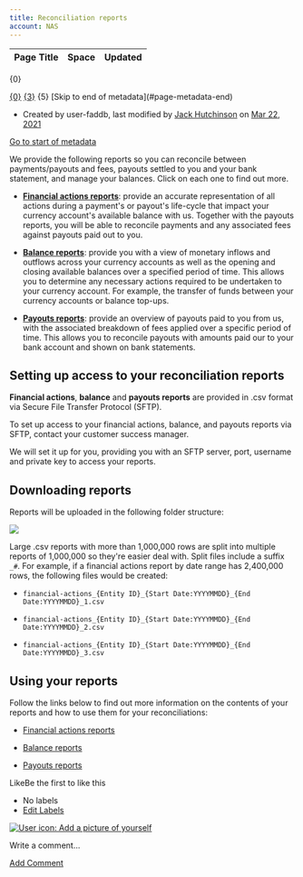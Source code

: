 ```yaml
---
title: Reconciliation reports
account: NAS
---
```


<table class="aui"> <thead> <tr class="header"> <th class="search-result-title">Page Title</th> <th class="search-result-space">Space</th> <th class="search-result-date">Updated</th> </tr> </thead> </table> <p class="search-result-count">{0}</p> <tr class="search-result"> <td class="search-result-title"><a href="{1}" class="content-type-{2}"><span>{0}</span></a></td> <td class="search-result-space"><a class="space" href="/display/{4}/" title="{3}">{3}</a></td> <td class="search-result-date"><span class="date" title="{6}">{5}</span></td> </tr> [Skip to end of metadata](#page-metadata-end)

*   Created by user-faddb, last modified by [Jack Hutchinson](    /display/~jack.hutchinson
    ) on [Mar 22, 2021](/pages/diffpagesbyversion.action?pageId=8488097&selectedPageVersions=3&selectedPageVersions=4 "Show changes")

[Go to start of metadata](#page-metadata-start)

We provide the following reports so you can reconcile between payments/payouts and fees, payouts settled to you and your bank statement, and manage your balances. Click on each one to find out more.

*   **[Financial actions reports](/display/x/Financial+actions+reports)**: provide an accurate representation of all actions during a payment's or payout's life-cycle that impact your currency account's available balance with us. Together with the payouts reports, you will be able to reconcile payments and any associated fees against payouts paid out to you.

*   **[Balance reports](/display/x/Balance+reports)**: provide you with a view of monetary inflows and outflows across your currency accounts as well as the opening and closing available balances over a specified period of time. This allows you to determine any necessary actions required to be undertaken to your currency account. For example, the transfer of funds between your currency accounts or balance top-ups.

*   **[Payouts reports](/display/x/Payouts+reports)**: provide an overview of payouts paid to you from us, with the associated breakdown of fees applied over a specific period of time. This allows you to reconcile payouts with amounts paid our to your bank account and shown on bank statements.

Setting up access to your reconciliation reports
------------------------------------------------

**Financial actions**, **balance** and **payouts reports** are provided in .csv format via Secure File Transfer Protocol (SFTP).

To set up access to your financial actions, balance, and payouts reports via SFTP, contact your customer success manager.

We will set it up for you, providing you with an SFTP server, port, username and private key to access your reports.

Downloading reports
-------------------

Reports will be uploaded in the following folder structure:

![](/download/attachments/8488097/sftp_delivery_folder_structure_v3.png?version=1&modificationDate=1610107354078&api=v2)

Large .csv reports with more than 1,000,000 rows are split into multiple reports of 1,000,000 so they're easier deal with. Split files include a suffix `_#`. For example, if a financial actions report by date range has 2,400,000 rows, the following files would be created:

*   `financial-actions_{Entity ID}_{Start Date:YYYYMMDD}_{End Date:YYYYMMDD}_1.csv`

*   `financial-actions_{Entity ID}_{Start Date:YYYYMMDD}_{End Date:YYYYMMDD}_2.csv`

*   `financial-actions_{Entity ID}_{Start Date:YYYYMMDD}_{End Date:YYYYMMDD}_3.csv`

Using your reports
------------------

Follow the links below to find out more information on the contents of your reports and how to use them for your reconciliations:

*   [Financial actions reports](/display/x/Financial+actions+reports)

*   [Balance reports](/display/x/Balance+reports)

*   [Payouts reports](/display/x/Payouts+reports)

LikeBe the first to like this

*   No labels
*   [Edit Labels](# "Edit Labels (Type 'l')")

[![User icon: Add a picture of yourself](/s/en_GB/7901/abf7b35644d5a5d1d7e4b0969a83e8eb2b569fb5/_/images/icons/profilepics/add_profile_pic.svg)](/users/profile/editmyprofilepicture.action)

Write a comment…

[Add Comment](/display/x/Reconciliation+reports?showComments=true&showCommentArea=true#addcomment)
